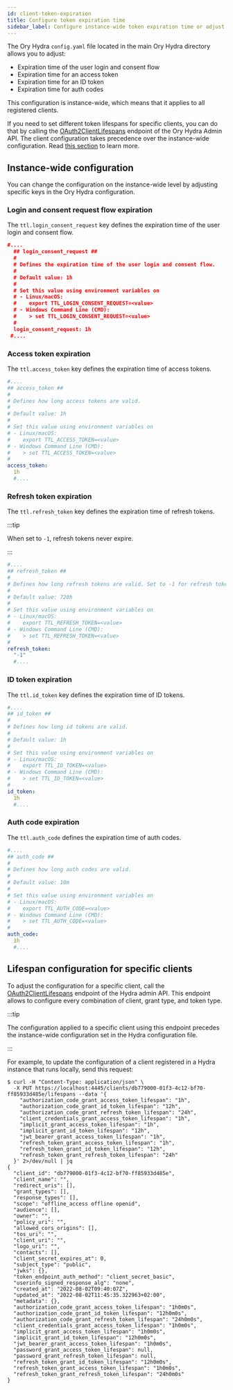```yaml
---
id: client-token-expiration
title: Configure token expiration time
sidebar_label: Configure instance-wide token expiration time or adjust it for individual OAuth2 clients
---
```


The Ory Hydra `config.yaml` file located in the main Ory Hydra directory allows you to adjust:

- Expiration time of the user login and consent flow
- Expiration time for an access token
- Expiration time for an ID token
- Expiration time for auth codes

This configuration is instance-wide, which means that it applies to all registered clients.

If you need to set different token lifespans for specific clients, you can do that by calling the
[OAuth2ClientLifespans](../reference/api#operation/UpdateOAuth2ClientLifespans) endpoint of the Ory Hydra Admin API. The client
configuration takes precedence over the instance-wide configuration. Read [this section](#client-token-lifespan-configuration) to
learn more.

## Instance-wide configuration

You can change the configuration on the instance-wide level by adjusting specific keys in the Ory Hydra configuration.

### Login and consent request flow expiration

The `ttl.login_consent_request` key defines the expiration time of the user login and consent flow.

```json title="path/to/hydra/config.yaml"
#....
  ## login_consent_request ##
  #
  # Defines the expiration time of the user login and consent flow.
  #
  # Default value: 1h
  #
  # Set this value using environment variables on
  # - Linux/macOS:
  #    export TTL_LOGIN_CONSENT_REQUEST=<value>
  # - Windows Command Line (CMD):
  #    > set TTL_LOGIN_CONSENT_REQUEST=<value>
  #
  login_consent_request: 1h
 #....
```

### Access token expiration

The `ttl.access_token` key defines the expiration time of access tokens.

```yaml title="path/to/hydra/config.yaml"
#....
## access_token ##
#
# Defines how long access tokens are valid.
#
# Default value: 1h
#
# Set this value using environment variables on
# - Linux/macOS:
#    export TTL_ACCESS_TOKEN=<value>
# - Windows Command Line (CMD):
#    > set TTL_ACCESS_TOKEN=<value>
#
access_token:
  1h
  #....
```

### Refresh token expiration

The `ttl.refresh_token` key defines the expiration time of refresh tokens.

:::tip

When set to `-1`, refresh tokens never expire.

:::

```yaml title="path/to/hydra/config.yaml"
#....
## refresh_token ##
#
# Defines how long refresh tokens are valid. Set to -1 for refresh tokens to never expire.
#
# Default value: 720h
#
# Set this value using environment variables on
# - Linux/macOS:
#    export TTL_REFRESH_TOKEN=<value>
# - Windows Command Line (CMD):
#    > set TTL_REFRESH_TOKEN=<value>
#
refresh_token:
  "-1"
  #....
```

### ID token expiration

The `ttl.id_token` key defines the expiration time of ID tokens.

```yaml title="path/to/hydra/config.yaml"
#....
## id_token ##
#
# Defines how long id tokens are valid.
#
# Default value: 1h
#
# Set this value using environment variables on
# - Linux/macOS:
#    export TTL_ID_TOKEN=<value>
# - Windows Command Line (CMD):
#    > set TTL_ID_TOKEN=<value>
#
id_token:
  1h
  #....
```

### Auth code expiration

The `ttl.auth_code` defines the expiration time of auth codes.

```yaml title="path/to/hydra/config.yaml"
#....
## auth_code ##
#
# Defines how long auth codes are valid.
#
# Default value: 10m
#
# Set this value using environment variables on
# - Linux/macOS:
#    export TTL_AUTH_CODE=<value>
# - Windows Command Line (CMD):
#    > set TTL_AUTH_CODE=<value>
#
auth_code:
  1h
  #....
```

## Lifespan configuration for specific clients

To adjust the configuration for a specific client, call the
[OAuth2ClientLifespans](../reference/api#operation/UpdateOAuth2ClientLifespans) endpoint of the Hydra admin API. This endpoint
allows to configure every combination of client, grant type, and token type.

:::tip

The configuration applied to a specific client using this endpoint precedes the instance-wide configuration set in the Hydra
configuration file.

:::

For example, to update the configuration of a client registered in a Hydra instance that runs locally, send this request:

```shell
$ curl -H "Content-Type: application/json" \
  -X PUT https://localhost:4445/clients/db779000-01f3-4c12-bf70-ff85933d485e/lifespans --data '{
    "authorization_code_grant_access_token_lifespan": "1h",
    "authorization_code_grant_id_token_lifespan": "12h",
    "authorization_code_grant_refresh_token_lifespan": "24h",
    "client_credentials_grant_access_token_lifespan": "1h",
    "implicit_grant_access_token_lifespan": "1h",
    "implicit_grant_id_token_lifespan": "12h",
    "jwt_bearer_grant_access_token_lifespan": "1h",
    "refresh_token_grant_access_token_lifespan": "1h",
    "refresh_token_grant_id_token_lifespan": "12h",
    "refresh_token_grant_refresh_token_lifespan": "24h"
  }' 2>/dev/null | jq
{
  "client_id": "db779000-01f3-4c12-bf70-ff85933d485e",
  "client_name": "",
  "redirect_uris": [],
  "grant_types": [],
  "response_types": [],
  "scope": "offline_access offline openid",
  "audience": [],
  "owner": "",
  "policy_uri": "",
  "allowed_cors_origins": [],
  "tos_uri": "",
  "client_uri": "",
  "logo_uri": "",
  "contacts": [],
  "client_secret_expires_at": 0,
  "subject_type": "public",
  "jwks": {},
  "token_endpoint_auth_method": "client_secret_basic",
  "userinfo_signed_response_alg": "none",
  "created_at": "2022-08-02T09:40:07Z",
  "updated_at": "2022-08-02T11:45:35.322963+02:00",
  "metadata": {},
  "authorization_code_grant_access_token_lifespan": "1h0m0s",
  "authorization_code_grant_id_token_lifespan": "12h0m0s",
  "authorization_code_grant_refresh_token_lifespan": "24h0m0s",
  "client_credentials_grant_access_token_lifespan": "1h0m0s",
  "implicit_grant_access_token_lifespan": "1h0m0s",
  "implicit_grant_id_token_lifespan": "12h0m0s",
  "jwt_bearer_grant_access_token_lifespan": "1h0m0s",
  "password_grant_access_token_lifespan": null,
  "password_grant_refresh_token_lifespan": null,
  "refresh_token_grant_id_token_lifespan": "12h0m0s",
  "refresh_token_grant_access_token_lifespan": "1h0m0s",
  "refresh_token_grant_refresh_token_lifespan": "24h0m0s"
}
```

